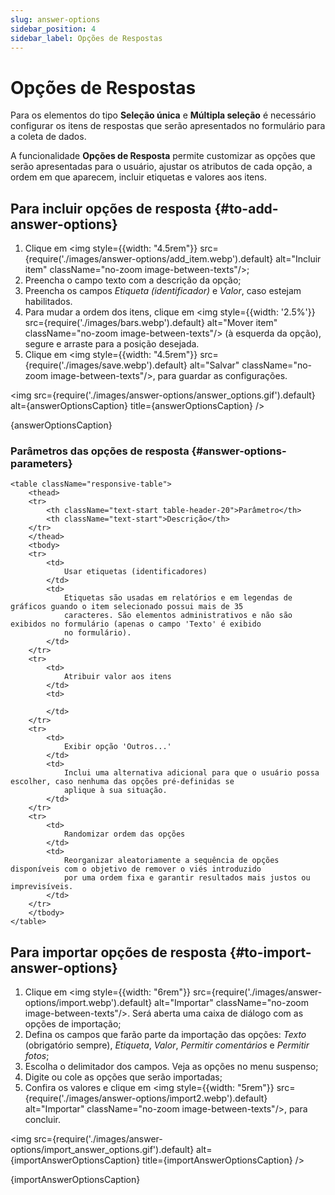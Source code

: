 ```yaml
---
slug: answer-options
sidebar_position: 4
sidebar_label: Opções de Respostas
---
```


# Opções de Respostas

Para os elementos do tipo **Seleção única** e **Múltipla seleção** é necessário configurar os itens de respostas que
serão apresentados no formulário para a coleta de dados.

A funcionalidade **Opções de Resposta** permite customizar as opções que serão apresentadas para o usuário, ajustar
os atributos de cada opção, a ordem em que aparecem, incluir etiquetas e valores aos itens.

## Para incluir opções de resposta {#to-add-answer-options}
1. Clique em <img style={{width: "4.5rem"}} src={require('./images/answer-options/add_item.webp').default}
alt="Incluir item" className="no-zoom image-between-texts"/>;
2. Preencha o campo texto com a descrição da opção;
3. Preencha os campos *Etiqueta (identificador)* e *Valor*, caso estejam habilitados.
4. Para mudar a ordem dos itens, clique em <img style={{width: '2.5%'}} src={require('./images/bars.webp').default}
alt="Mover item" className="no-zoom image-between-texts"/> (à esquerda da opção), segure e arraste para a posição desejada.
5. Clique em <img style={{width: "4.5rem"}} src={require('./images/save.webp').default}
alt="Salvar" className="no-zoom image-between-texts"/>, para guardar as configurações.

<img
    src={require('./images/answer-options/answer_options.gif').default}
    alt={answerOptionsCaption}
    title={answerOptionsCaption}
/>
<p className="image-caption">{answerOptionsCaption}</p>

### Parâmetros das opções de resposta {#answer-options-parameters}

````mdx-code-block
<table className="responsive-table">
    <thead>
    <tr>
        <th className="text-start table-header-20">Parâmetro</th>
        <th className="text-start">Descrição</th>
    </tr>
    </thead>
    <tbody>
    <tr>
        <td>
            Usar etiquetas (identificadores)
        </td>
        <td>
            Etiquetas são usadas em relatórios e em legendas de gráficos guando o item selecionado possui mais de 35
            caracteres. São elementos administrativos e não são exibidos no formulário (apenas o campo 'Texto' é exibido
            no formulário).
        </td>
    </tr>
    <tr>
        <td>
            Atribuir valor aos itens
        </td>
        <td>

        </td>
    </tr>
    <tr>
        <td>
            Exibir opção 'Outros...'
        </td>
        <td>
            Inclui uma alternativa adicional para que o usuário possa escolher, caso nenhuma das opções pré-definidas se
            aplique à sua situação.
        </td>
    </tr>
    <tr>
        <td>
            Randomizar ordem das opções
        </td>
        <td>
            Reorganizar aleatoriamente a sequência de opções disponíveis com o objetivo de remover o viés introduzido
            por uma ordem fixa e garantir resultados mais justos ou imprevisíveis.
        </td>
    </tr>
    </tbody>
</table>
````

## Para importar opções de resposta {#to-import-answer-options}
1. Clique em <img style={{width: "6rem"}} src={require('./images/answer-options/import.webp').default}
alt="Importar" className="no-zoom image-between-texts"/>. Será aberta uma caixa de diálogo com as opções de importação;
2. Defina os campos que farão parte da importação das opções: *Texto* (obrigatório sempre), *Etiqueta*, *Valor*, *Permitir comentários* e *Permitir fotos*;
3. Escolha o delimitador dos campos. Veja as opções no menu suspenso;
4. Digite ou cole as opções que serão importadas;
5. Confira os valores e clique em <img style={{width: "5rem"}} src={require('./images/answer-options/import2.webp').default}
alt="Importar" className="no-zoom image-between-texts"/>, para concluir.

<img
    src={require('./images/answer-options/import_answer_options.gif').default}
    alt={importAnswerOptionsCaption}
    title={importAnswerOptionsCaption}
/>
<p className="image-caption">{importAnswerOptionsCaption}</p>
